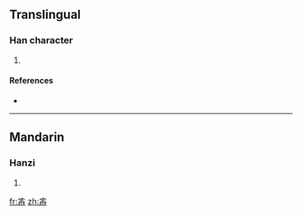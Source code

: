 ==Translingual==

===Han character===
{{Han char|rn=77|rad=止|as=06|sn=10|four=|canj=卜一竹月卜 (YMHBY)}}

# {{defn|Han|sort=止06}}

====References====
* {{Han ref|kx=0576.160|dkj=16291|dj=0966.180|hdz=21442.120|uh=6B6C|ud=27500}}

----

==Mandarin==

===Hanzi===
{{cmn-hanzi|pin=[[qián]] ([[qian2]])|wg=ch'ien<sup>2</sup>}}

# {{defn|Mandarin|sort=止06}}

[[fr:歬]]
[[zh:歬]]